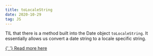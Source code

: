 ```yaml
---
title: toLocaleString
date: 2020-10-29
tag: JS
---
```


TIL that there is a method built into the Date object `toLocaleString`. It
essentially allows us convert a date string to a locale specific string.

[ {' '} Read more here ](https://developer.mozilla.org/en-US/docs/Web/JavaScript/Reference/Global_Objects/Date/toLocaleString)
